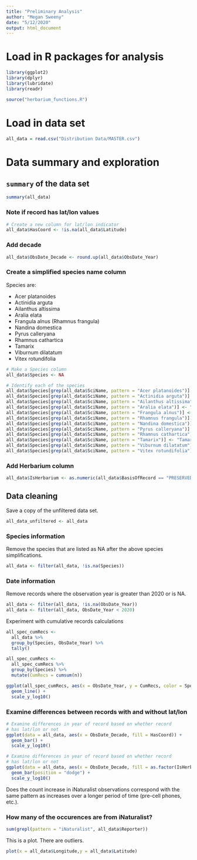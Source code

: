 ```yaml
---
title: "Preliminary Analysis"
author: "Megan Sweeny"
date: "5/12/2020"
output: html_document
---
```


# Load in R packages for analysis

```r
library(ggplot2)
library(dplyr)
library(lubridate)
library(readr)

source("herbarium_functions.R")
```

# Load in data set

```r
all_data = read.csv("Distribution Data/MASTER.csv")
```


# Data summary and exploration

## `summary` of the data set

```r
summary(all_data)
```

### Note if record has lat/lon values

```r
# Create a new column for lat/lon indicator
all_data$HasCoord <- !is.na(all_data$Latitude)
```


### Add decade

```r
all_data$ObsDate_Decade <- round.up(all_data$ObsDate_Year)
```


### Create a simplified species name column

Species are:

* Acer platanoides
* Actinidia arguta
* Ailanthus altissima
* Aralia elata
* Frangula alnus (Rhamnus frangula)
* Nandina domestica
* Pyrus calleryana
* Rhamnus cathartica
* Tamarix
* Viburnum dilatatum
* Vitex rotundifolia

```r
# Make a Species column
all_data$Species <- NA

# Identify each of the species
all_data$Species[grep(all_data$SciName, pattern = "Acer platanoides")] <- "Acer platanoides"
all_data$Species[grep(all_data$SciName, pattern = "Actinidia arguta")] <- "Actinidia arguta"
all_data$Species[grep(all_data$SciName, pattern = "Ailanthus altissima")] <- "Ailanthus altissima"
all_data$Species[grep(all_data$SciName, pattern = "Aralia elata")] <- "Aralia elata"
all_data$Species[grep(all_data$SciName, pattern = "Frangula alnus")] <- "Frangula alnus"
all_data$Species[grep(all_data$SciName, pattern = "Rhamnus frangula")] <- "Frangula alnus"
all_data$Species[grep(all_data$SciName, pattern = "Nandina domestica")] <- "Nandina domestica"
all_data$Species[grep(all_data$SciName, pattern = "Pyrus calleryana")] <- "Pyrus calleryana"
all_data$Species[grep(all_data$SciName, pattern = "Rhamnus cathartica")] <- "Rhamnus cathartica"
all_data$Species[grep(all_data$SciName, pattern = "Tamarix")] <- "Tamarix"
all_data$Species[grep(all_data$SciName, pattern = "Viburnum dilatatum")] <- "Viburnum dilatatum"
all_data$Species[grep(all_data$SciName, pattern = "Vitex rotundifolia")] <- "Vitex rotundifolia"

```

### Add Herbarium column

```r
all_data$IsHerbarium <- as.numeric(all_data$BasisOfRecord == "PRESERVED_SPECIMEN")
```



## Data cleaning

Save a copy of the unfiltered data set.

```r
all_data_unfiltered <- all_data
```

### Species information

Remove the species that are listed as NA after the above species simplifications.

```r
all_data <- filter(all_data, !is.na(Species))
```


### Date information

Remove records where the observation year is greater than 2020 or is NA.

```r
all_data <- filter(all_data, !is.na(ObsDate_Year))
all_data <- filter(all_data, ObsDate_Year < 2020)

```



Experiment with cumulative records calculations

```r
all_spec_cumRecs <-
  all_data %>%
  group_by(Species, ObsDate_Year) %>%
  tally()

all_spec_cumRecs <-
  all_spec_cumRecs %>%
  group_by(Species) %>%
  mutate(CumRecs = cumsum(n))
```


```r
ggplot(all_spec_cumRecs, aes(x = ObsDate_Year, y = CumRecs, color = Species)) +
  geom_line() +
  scale_y_log10()
```

### Examine differences between records with and without lat/lon

```r
# Examine differences in year of record based on whether record
# has lat/lon or not
ggplot(data = all_data, aes(x = ObsDate_Decade, fill = HasCoord)) +
  geom_bar() +
  scale_y_log10()
```

```r
# Examine differences in year of record based on whether record
# has lat/lon or not
ggplot(data = all_data, aes(x = ObsDate_Decade, fill = as.factor(IsHerbarium))) +
  geom_bar(position = "dodge") +
  scale_y_log10()
```


Does the count increase in iNaturalist observations correspond with the same pattern as increases over a longer period of time (pre-cell phones, etc.).

### How many of the occurences are from iNaturalist?

```r
sum(grepl(pattern = "iNaturalist", all_data$Reporter))
```



This is a plot. There are outliers.

```r
plot(x = all_data$Longitude,y = all_data$Latitude)
```



